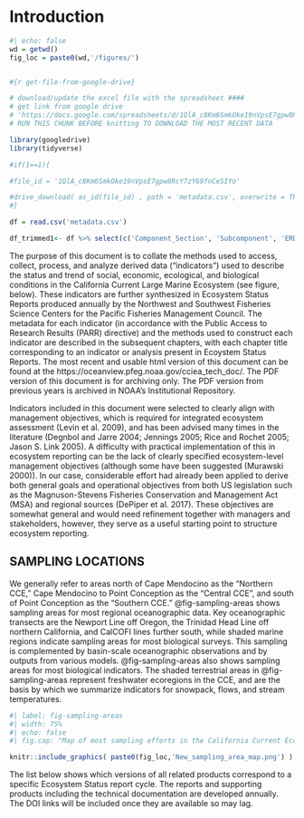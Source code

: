 # Introduction

```r
#| echo: false
wd = getwd()
fig_loc = paste0(wd,'/figures/')


#{r get-file-from-google-drive}

# download/update the excel file with the spreadsheet ####
# get link from google drive
# 'https://docs.google.com/spreadsheets/d/1QlA_c8Km6SmkOke19nVpsE7gpw8RcY7zY69fnCeSIYo/edit?gid=727721099#gid=727721099'
# RUN THIS CHUNK BEFORE knitting TO DOWNLOAD THE MOST RECENT DATA

library(googledrive)
library(tidyverse)

#if(1==1){

#file_id = '1QlA_c8Km6SmkOke19nVpsE7gpw8RcY7zY69fnCeSIYo'

#drive_download( as_id(file_id) , path = 'metadata.csv', overwrite = TRUE)
#}

df = read.csv('metadata.csv')

df_trimmed1<- df %>% select(c('Component_Section', 'Subcomponent', 'ERDDAP_Dataset_ID', 'Contact', 'Title', 'Institution', 'Source_Data', 'Additional_Calculations'))

```

The purpose of this document is to collate the methods used to access, collect, process, and analyze derived data (“indicators”) used to describe the status and trend of social, economic, ecological, and biological conditions in the California Current Large Marine Ecosystem (see figure, below). These indicators are further synthesized in Ecosystem Status Reports produced annually by the Northwest and Southwest Fisheries Science Centers for the Pacific Fisheries Management Council. The metadata for each indicator (in accordance with the Public Access to Research Results (PARR) directive) and the methods used to construct each indicator are described in the subsequent chapters, with each chapter title corresponding to an indicator or analysis present in Ecoystem Status Reports. The most recent and usable html version of this document can be found at the https://oceanview.pfeg.noaa.gov/cciea_tech_doc/. The PDF version of this document is for archiving only. The PDF version from previous years is archived in NOAA’s Institutional Repository.

Indicators included in this document were selected to clearly align with management objectives, which is required for integrated ecosystem assessment (Levin et al. 2009), and has been advised many times in the literature (Degnbol and Jarre 2004; Jennings 2005; Rice and Rochet 2005; Jason S. Link 2005). A difficulty with practical implementation of this in ecosystem reporting can be the lack of clearly specified ecosystem-level management objectives (although some have been suggested (Murawski 2000)). In our case, considerable effort had already been applied to derive both general goals and operational objectives from both US legislation such as the Magnuson-Stevens Fisheries Conservation and Management Act (MSA) and regional sources (DePiper et al. 2017). These objectives are somewhat general and would need refinement together with managers and stakeholders, however, they serve as a useful starting point to structure ecosystem reporting.

## SAMPLING LOCATIONS {#sec-jm-sampling-locations}

We generally refer to areas north of Cape Mendocino as the "Northern CCE," Cape Mendocino to Point Conception as the "Central CCE", and south of Point Conception as the "Southern CCE." @fig-sampling-areas shows sampling areas for most regional oceanographic data. Key oceanographic transects are the Newport Line off Oregon, the Trinidad Head Line off northern California, and CalCOFI lines further south, while shaded marine regions indicate sampling areas for most biological surveys. This sampling is complemented by basin-scale oceanographic observations and by outputs from various models. @fig-sampling-areas also shows sampling areas for most biological indicators. The shaded terrestrial areas in @fig-sampling-areas represent freshwater ecoregions in the CCE, and are the basis by which we summarize indicators for snowpack, flows, and stream temperatures.

```r
#| label: fig-sampling-areas
#| width: 75%
#| echo: false
#| fig.cap: "Map of most sampling efforts in the California Current Ecosystem (CCE) and U.S. west coast Exclusive Economic Zone (EEZ). Symbols indicate hydrographic line sampling stations for oceanographic data. Shaded ocean regions represent biological sampling areas for the Northern California Current (NCC), which includes the Juvenile Salmon and Ocean Ecology Survey (JSOES); the Rockfish Recruitment and Ecosystem Assessment Survey (RREAS), including its Core Area; and the CalCOFI sampling region. The NCC and RREAS shaded areas, combined, also approximate the survey footprints for NOAA's coastwide CPS acoustic/trawl and groundfish bottom trawl surveys. Dashed line approximates foraging area for adult female California sea lions from the San Miguel colony. Shaded terrestrial areas represent the six freshwater ecoregions in the CCE."  

knitr::include_graphics( paste0(fig_loc,'New_sampling_area_map.png') )
```

The list below shows which versions of all related products correspond to a specific Ecosystem Status report cycle. The reports and supporting products including the technical documentation are developed annually. The DOI links will be included once they are available so may lag.
